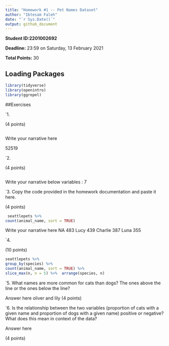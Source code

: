 ```yaml
---
title: "Homework #1 -- Pet Names Dataset"
author: "Ibtesam Faleh"
date: "`r Sys.Date()`"
output: github_document
---
```


**Student ID:2201002692**

**Deadline:** 23:59 on Saturday, 13 February 2021

**Total Points:** 30


## Loading Packages

```r

library(tidyverse)
library(openintro)
library(ggrepel)
```


##Exercises

`1.

(4 points)
```r

```
Write your narrative here

52519

`2.

(4 points)

```r

```
Write your narrative below
variables : 7

`3. Copy the code provided in the homework documentation and paste it here. 

(4 points)

```r
 seattlepets %>%
count(animal_name, sort = TRUE)
```
Write your narrative here
NA            483
Lucy          439
Charlie       387
Luna          355


`4.

(10 points)

```r
seattlepets %>%
group_by(species) %>%
count(animal_name, sort = TRUE) %>%
slice_max(n, n = 5) %>%  arrange(species, n)
```

`5.  What names are more common for cats than dogs? The ones above the line or the ones below the line?

Answer here
oliver and lily
(4 points)

`6. Is the relationship between the two variables (proportion of cats with a given name and proportion of dogs with a given name) positive or negative? What does this mean in context of the data?

Answer here

(4 points)